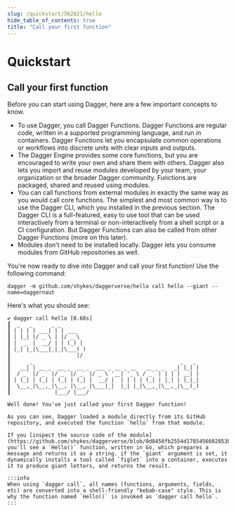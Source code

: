 ```yaml
---
slug: /quickstart/562821/hello
hide_table_of_contents: true
title: "Call your first function"
---
```


# Quickstart

<PartialExperimentalDocs />

## Call your first function

Before you can start using Dagger, here are a few important concepts to know.

- To use Dagger, you call Dagger Functions. Dagger Functions are regular code, written in a supported programming language, and run in containers. Dagger Functions let you encapsulate common operations or workflows into discrete units with clear inputs and outputs.
- The Dagger Engine provides some core functions, but you are encouraged to write your own and share them with others. Dagger also lets you import and reuse modules developed by your team, your organization or the broader Dagger community. Functions are packaged, shared and reused using modules.
- You can call functions from external modules in exactly the same way as you would call core functions. The simplest and most common way is to use the Dagger CLI, which you installed in the previous section. The Dagger CLI is a full-featured, easy to use tool that can be used interactively from a terminal or non-interactively from a shell script or a CI configuration. But Dagger Functions can also be called from other Dagger Functions (more on this later).
- Modules don't need to be installed locally. Dagger lets you consume modules from GitHub repositories as well.

You're now ready to dive into Dagger and call your first function! Use the following command:

```shell
dagger -m github.com/shykes/daggerverse/hello call hello --giant --name=daggernaut
```

Here's what you should see:

```shell
✔ dagger call hello [0.68s]
┃  _   _      _ _
┃ | | | | ___| | | ___
┃ | |_| |/ _ \ | |/ _ \
┃ |  _  |  __/ | | (_) |
┃ |_| |_|\___|_|_|\___( )
┃                     |/
┃      _                                               _   _
┃   __| | __ _  __ _  __ _  ___ _ __ _ __   __ _ _   _| |_| |
┃  / _` |/ _` |/ _` |/ _` |/ _ \ '__| '_ \ / _` | | | | __| |
┃ | (_| | (_| | (_| | (_| |  __/ |  | | | | (_| | |_| | |_|_|
┃  \__,_|\__,_|\__, |\__, |\___|_|  |_| |_|\__,_|\__,_|\__(_)
┃              |___/ |___/

Well done! You've just called your first Dagger function!

As you can see, Dagger loaded a module directly from its GitHub repository, and executed the function `hello` from that module.

If you [inspect the source code of the module](https://github.com/shykes/daggerverse/blob/0d8450fb2554d17854566028538aa6d55cdc1640/hello/main.go), you'll see a `Hello()` function, written in Go, which prepares a message and returns it as a string. if the `giant` argument is set, it dynamically installs a tool called `figlet` into a container, executes it to produce giant letters, and returns the result.

:::info
When using `dagger call`, all names (functions, arguments, fields, etc) are converted into a shell-friendly "kebab-case" style. This is why the function named `Hello()` is invoked as `dagger call hello`.
:::
